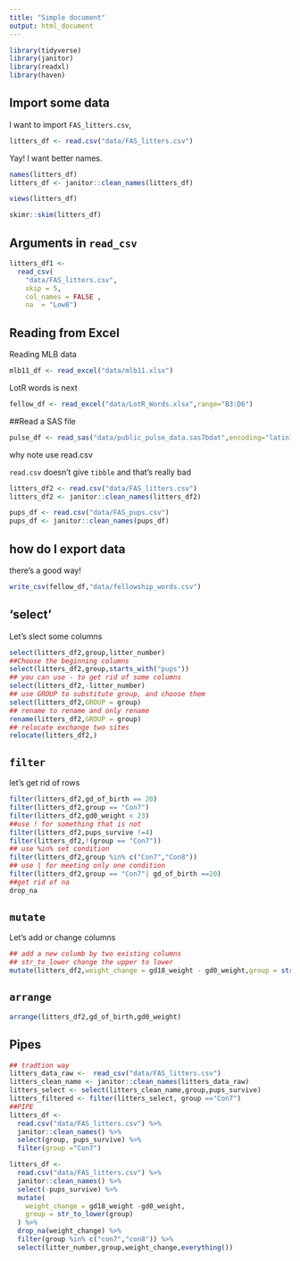 ```yaml
---
title: "Simple document"
output: html_document
---
```



```r
library(tidyverse)
library(janitor)
library(readxl)
library(haven)
```
## Import some data

l want to import `FAS_litters.csv`,

```r
litters_df <- read.csv("data/FAS_litters.csv")
```

Yay! l want better names.

``` r
names(litters_df)
litters_df <- janitor::clean_names(litters_df)
```

```r
views(litters_df)
```

```r
skimr::skim(litters_df)
```

## Arguments in `read_csv`

```r
litters_df1 <- 
  read_csv(
    "data/FAS_litters.csv",
    skip = 5,
    col_names = FALSE ,
    na  = "Low8")
```
## Reading from Excel

Reading MLB data
```r
mlb11_df <- read_excel("data/mlb11.xlsx")
```
LotR words is next
```r
fellow_df <- read_excel("data/LotR_Words.xlsx",range="B3:D6")
```

##Read a SAS file
```r
pulse_df <- read_sas("data/public_pulse_data.sas7bdat",encoding="latin1")
```

why note use read.csv

`read.csv` doesn't give `tibble` and that's really bad
```r
litters_df2 <- read.csv("data/FAS_litters.csv")
litters_df2 <- janitor::clean_names(litters_df2)

pups_df <- read.csv("data/FAS_pups.csv")
pups_df <- janitor::clean_names(pups_df)
```

## how do l export data

there's a good way!
```r
write_csv(fellow_df,"data/fellowship_words.csv")
```

## 'select'

Let's slect some columns

```r
select(litters_df2,group,litter_number)
##Choose the beginning columns
select(litters_df2,group,starts_with("pups"))
## you can use - to get rid of some columns
select(litters_df2,-litter_number)
## use GROUP to substitute group, and choose them
select(litters_df2,GROUP = group)
## rename to rename and only rename
rename(litters_df2,GROUP = group)
## relocate exchange two sites
relocate(litters_df2,)
```

## `filter`
let's get rid of rows
```r
filter(litters_df2,gd_of_birth == 20)
filter(litters_df2,group == "Con7")
filter(litters_df2,gd0_weight < 23)
##use ! for something that is not
filter(litters_df2,pups_survive !=4)
filter(litters_df2,!(group == "Con7"))
## use %in% set condition
filter(litters_df2,group %in% c("Con7","Con8"))
## use | for meeting only one condition
filter(litters_df2,group == "Con7"| gd_of_birth ==20)
##get rid of na
drop_na

```

## `mutate`
Let's add or change columns
```r
## add a new columb by two existing columns
## str_to_lower change the upper to lower
mutate(litters_df2,weight_change = gd18_weight - gd0_weight,group = str_to_lower(group))
```

## `arrange`
```r
arrange(litters_df2,gd_of_birth,gd0_weight)
```

## Pipes
```r
## tradtion way
litters_data_raw <-  read_csv("data/FAS_litters.csv")
litters_clean_name <- janitor::clean_names(litters_data_raw)
litters_select <- select(litters_clean_name,group,pups_survive)
litters_filtered <- filter(litters_select, group =="Con7")
##PIPE
litters_df <- 
  read.csv("data/FAS_litters.csv") %>%
  janitor::clean_names() %>%
  select(group, pups_survive) %>%
  filter(group ="Con7")

litters_df <- 
  read.csv("data/FAS_litters.csv") %>%
  janitor::clean_names() %>%
  select(-pups_survive) %>% 
  mutate(
    weight_change = gd18_weight -gd0_weight,
    group = str_to_lower(group)
  ) %>% 
  drop_na(weight_change) %>% 
  filter(group %in% c("con7","con8")) %>% 
  select(litter_number,group,weight_change,everything())
```



